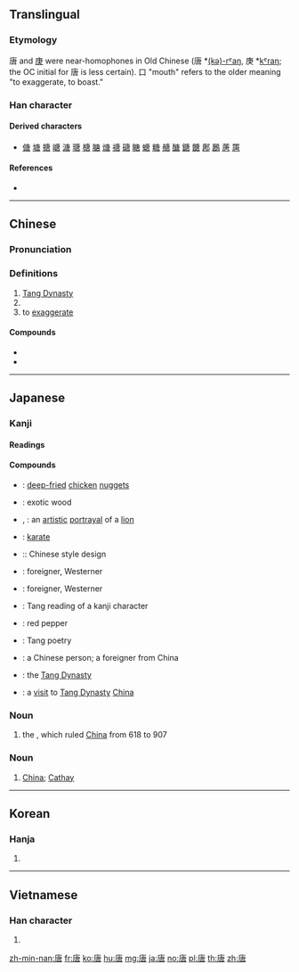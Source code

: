 ==Translingual==

===Etymology===
{{Han compound|庚|口|c1=p|c2=s|t2=mouth|ls=psc}}

唐 and [[庚]] were near-homophones in Old Chinese (唐 *[[w:International Phonetic Alphabet|(kə)-rˤaŋ]], 庚 *[[w:International Phonetic Alphabet|kˤraŋ]]; the OC initial for 唐 is less certain). 口 "mouth" refers to the older meaning "to exaggerate, to boast."

===Han character===
{{Han char|rn=30|rad=口|as=07|sn=10|four=00267|canj=ILR|ids=⿸广⿱肀口}}

====Derived characters====
* [[傏]] [[塘]] [[搪]] [[嵣]] [[溏]] [[瑭]] [[榶]] [[膅]] [[煻]] [[禟]] [[磄]] [[瞊]] [[螗]] [[糖]] [[赯]] [[醣]] [[鎕]] [[餹]] [[鄌]] [[鶶]] [[蓎]] [[篖]]

====References====
* {{Han ref|kx=0192.120|dkj=03709|dj=0411.200|hdz=10633.050|uh=5510|ud=21776|bh=ADF0|bd=44528}}

----

==Chinese==
{{zh-forms}}

===Pronunciation===
{{zh-pron
|m=táng,Táng
|c=tong4
|h=pfs=thòng/Thòng
|md=dòng/Dòng
|mn=tn̂g/Tn̂g
|w=3daan
|mc=y
|oc=y
|ma=
|cat=pn,v
}}

===Definitions===
{{zh-hanzi}}

# [[w:Tang Dynasty|Tang Dynasty]]
# {{surname|lang=zh}}
# to [[exaggerate]]

====Compounds====
* {{zh-l|半唐番|half Chinese" person}}
* {{zh-l|唐人街|Chinatown}}

----

==Japanese==

===Kanji===
{{ja-kanji|grade=c|rs=口07}}

====Readings====
{{ja-readings
|goon=[[どう]] (dō)
|kanon=[[とう]] (tō)
|kun=[[から]] (kara), [[もろこし]] (morokoshi) {{non-joyo-reading}}
|nanori=[[かろ]] (karo), [[たん]] (tan)
}}

====Compounds====
{{der-top|Compounds}}
* {{ja-r|唐揚げ|からあげ}}: [[deep-fried]] [[chicken]] [[nugget]]s
* {{ja-r|唐木|からき}}: exotic wood
* {{ja-r|唐獅子|からじし}}, {{ja-r|唐獅子|からしし}}: an [[artistic]] [[portrayal]] of a [[lion]]
* {{ja-r|唐手|からて}}: [[karate]]
* {{ja-r|唐様|からよう}}:: Chinese style design
* {{ja-r|毛唐|けとう}}: foreigner, Westerner
* {{ja-r|毛唐人|けとうじん}}: foreigner, Westerner
* {{ja-r|唐音|とうおん}}: Tang reading of a kanji character
* {{ja-r|唐辛子|とうがらし}}: red pepper
* {{ja-r|唐詩|とうし}}: Tang poetry
* {{ja-r|唐人|とうじん}}: a Chinese person; a foreigner from China
* {{ja-r|唐朝|とうちょう}}: the [[Tang Dynasty]]
* {{ja-r|入唐|にっとう}}: a [[visit]] to [[Tang Dynasty]] [[China]]
{{der-bottom}}

===Noun===
{{ja-noun|とう|hhira=たう}}

# the {{w|Tang Dynasty}}, which ruled [[China]] from 618 to 907

===Noun===
{{ja-noun|から}}

# {{lb|ja|formal|dated}} [[China]]; [[Cathay]]

----

==Korean==

===Hanja===
{{ko-hanja|hangeul=당|mr=tang}}

# {{defn|lang=ko|sort=口07}}

----

==Vietnamese==

===Han character===
{{vi-hantu|[[đường]], [[đằng]], [[đàng]], [[giềng]]|rs=口07}}

# {{defn|lang=vi|sort=口07}}

[[zh-min-nan:唐]]
[[fr:唐]]
[[ko:唐]]
[[hu:唐]]
[[mg:唐]]
[[ja:唐]]
[[no:唐]]
[[pl:唐]]
[[th:唐]]
[[zh:唐]]